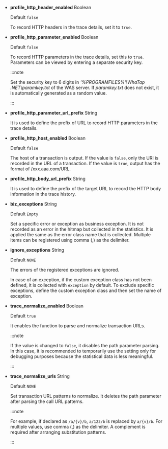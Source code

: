 - **profile_http_header_enabled** <span class='type'>Boolean</span>

  Default `false`

  To record HTTP headers in the trace details, set it to `true`.

- **profile_http_parameter_enabled** <span class='type'>Boolean</span><ScrollToLink anchor='profile_http_parameter' />

  Default `false`

  To record HTTP parameters in the trace details, set this to `true`. Parameters can be viewed by entering a separate security key.

  :::note

  Set the security key to 6 digits in _'%PROGRAMFILES%'\\WhaTap .NET\\paramkey.txt_ of the WAS server. If _paramkey.txt_ does not exist, it is automatically generated as a random value.

  :::

- **profile_http_parameter_url_prefix** <span class='type'>String</span>

  It is used to define the prefix of URL to record HTTP parameters in the trace details.

- **profile_http_host_enabled** <span class='type'>Boolean</span>

  Default `false`

  The host of a transaction is output. If the value is `false`, only the URI is recorded in the URL of a transaction. If the value is `true`, output has the format of /xxx.aaa.com/URL.

- **profile_http_body_url_prefix** <span class='type'>String</span>

  It is used to define the prefix of the target URL to record the HTTP body information in the trace history.

- **biz_exceptions** <span class='type'>String</span>

  Default `Empty`

  Set a specific error or exception as business exception. It is not recorded as an error in the hitmap but collected in the statistics. It is applied the same as the error class name that is collected. Multiple items can be registered using comma (,) as the delimiter.

- **ignore_exceptions** <span class='type'>String</span>

  Default `NONE`

  The errors of the registered exceptions are ignored.

  In case of an exception, if the custom exception class has not been defined, it is collected with `exception` by default. To exclude specific exceptions, define the custom exception class and then set the name of exception.

- **trace_normalize_enabled** <span class='type'>Boolean</span>

  Default `true`

  It enables the function to parse and normalize transaction URLs.

  :::note

  If the value is changed to `false`, it disables the path parameter parsing. In this case, it is recommended to temporarily use the setting only for debugging purposes because the statistical data is less meaningful.

  :::

- **trace_normalize_urls** <span class='type'>String</span>

  Default `NONE`

  Set transaction URL patterns to normalize. It deletes the path parameter after parsing the call URL patterns.

  :::note

  For example, if declared as `/a/{v}/b`, `a/123/b` is replaced by `a/{v}/b`. For multiple values, use comma (,) as the delimiter. A complement is required after arranging substitution patterns.

  :::
